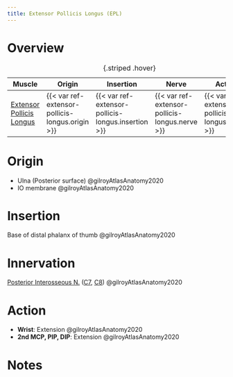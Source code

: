 ```yaml
---
title: Extensor Pollicis Longus (EPL)
---
```



# Overview

| Muscle  | Origin | Insertion | Nerve | Action |
|------|--------|-------|----------|--------|
| [Extensor Pollicis Longus]({{< var ref-extensor-pollicis-longus.path >}}) | {{< var ref-extensor-pollicis-longus.origin >}} | {{< var ref-extensor-pollicis-longus.insertion >}} | {{< var ref-extensor-pollicis-longus.nerve >}} | {{< var ref-extensor-pollicis-longus.action >}} |
: {.striped .hover}



# Origin

- Ulna (Posterior surface) @gilroyAtlasAnatomy2020
- IO membrane @gilroyAtlasAnatomy2020



# Insertion

Base of distal phalanx of thumb @gilroyAtlasAnatomy2020

# Innervation

[Posterior Interosseous N.]({{< var ref-posterior-interosseous-nerve.path >}}) ([C7]({{< var ref-nerve-root.c7 >}}), [C8]({{< var ref-nerve-root.c8 >}})) @gilroyAtlasAnatomy2020

# Action

- **Wrist**: Extension @gilroyAtlasAnatomy2020
- **2nd MCP, PIP, DIP**: Extension @gilroyAtlasAnatomy2020





# Notes